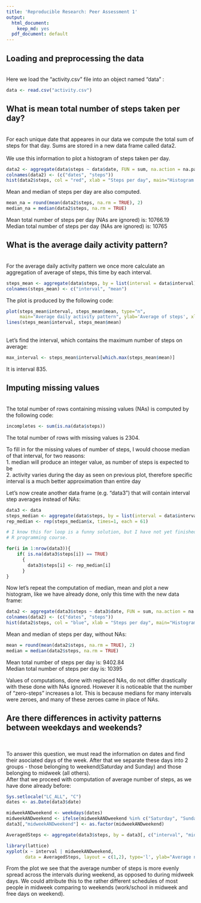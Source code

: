 ```yaml
---
title: 'Reproducible Research: Peer Assessment 1'
output:
  html_document:
    keep_md: yes
  pdf_document: default
---  
```




        



## Loading and preprocessing the data  
<br>
Here we load the "activity.csv" file into an object named "data" :
<br>
```r
data <- read.csv("activity.csv")
```

## What is mean total number of steps taken per day?  
<br>
For each unique date that appeares in our data we compute the total sum of steps for that day. Sums are stored in a new data frame called data2.  
<br>
We use this information to plot a histogram of steps taken per day.
  

```r
data2 <- aggregate(data$steps ~ data$date, FUN = sum, na.action = na.pass)
colnames(data2) <- (c("dates", "steps"))
hist(data2$steps, col = "red", xlab = "Steps per day", main="Histogram of steps", breaks = 20) 

```

Mean and median of steps per day are also computed. 

```r
mean_na = round(mean(data2$steps, na.rm = TRUE), 2)
median_na = median(data2$steps, na.rm = TRUE)

```


Mean total number of steps per day (NAs are ignored) is: 10766.19   
Median total number of steps per day (NAs are ignored) is: 10765 


## What is the average daily activity pattern?  
<br>
For the average daily activity pattern we once more calculate an aggregation of average of steps, this time by each interval.

```r
steps_mean <- aggregate(data$steps, by = list(interval = data$interval), FUN=mean, na.rm=TRUE)
colnames(steps_mean) <- c("interval", "mean")
```
The plot is produced by the following code:
```r
plot(steps_mean$interval, steps_mean$mean, type="n", 
     main="Average daily activity pattern", ylab='Average of steps', xlab="5 minute intervals")
lines(steps_mean$interval, steps_mean$mean)
```
<br>
Let's find the interval, which contains the maximum number of steps on average:
```r
max_interval <- steps_mean$interval[which.max(steps_mean$mean)]
```
It is interval 835.

## Imputing missing values
<br>
The total number of rows containing missing values (NAs) is computed by the following code:

```r
incompletes <- sum(is.na(data$steps))
```
The total number of rows with missing values is 2304. 
<p>
To fill in for the missing values of number of steps, I would choose median of that interval, for two reasons: <br>
1. median will produce an integer value, as number of steps is expected to be <br>
2. activity varies during the day as seen on previous plot, therefore specific interval is a much better approximation than entire day
<p>
Let's now create another data frame (e.g. "data3") that will contain interval step averages instead of NAs:

```r
data3 <- data
steps_median <- aggregate(data$steps, by = list(interval = data$interval), FUN=median, na.rm=TRUE)
rep_median <- rep(steps_median$x, times=1, each = 61)

# I know this for loop is a funny solution, but I have not yet finished
# R programming course.

for(i in 1:nrow(data3)){
    if( is.na(data3$steps[i]) == TRUE)
      {
        data3$steps[i] <- rep_median[i]
      }
}
```

Now let's repeat the computation of median, mean and plot a new histogram, like we have already done, only this time with the new data frame:

```r
data2 <- aggregate(data3$steps ~ data3$date, FUN = sum, na.action = na.pass)
colnames(data2) <- (c("dates", "steps"))
hist(data2$steps, col = "blue", xlab = "Steps per day", main="Histogram of steps", breaks = 20) 

```

Mean and median of steps per day, without NAs:

```r
mean = round(mean(data2$steps, na.rm = TRUE), 2)
median = median(data2$steps, na.rm = TRUE)

```

Mean total number of steps per day is: 9402.84  
Median total number of steps per day is: 10395 
<p>
Values of computations, done with replaced NAs, do not differ drastically with these done with NAs ignored. However it is noticeable that the number of "zero-steps" increases a lot. This is because medians for many intervals were zeroes, and many of these zeroes came in place of NAs.

## Are there differences in activity patterns between weekdays and weekends?
<br>

To answer this question, we must read the information on dates and find their asociated days of the week. After that we separate these days into 2 groups - those belonging to weekend(Saturday and Sunday) and those belonging to midweek (all others). <br>
After that we proceed with computation of average number of steps, as we have done already before:

```r
Sys.setlocale("LC_ALL", "C")
dates <- as.Date(data3$date)

midweekANDweekend <- weekdays(dates)
midweekANDweekend <- ifelse(midweekANDweekend %in% c("Saturday", "Sunday"), "weekend", "midweek")
data3[,"midweekANDweekend"] <- as.factor(midweekANDweekend)

AveragedSteps <- aggregate(data3$steps, by = data3[, c("interval", "midweekANDweekend")],  mean)

library(lattice)
xyplot(x ~ interval | midweekANDweekend, 
       data = AveragedSteps, layout = c(1,2), type='l', ylab="Average number of steps", xlab="Interval")

```
<p>
From the plot we see that the average number of steps is more evenly spread across the intervals during weekend, as opposed to during midweek days. We could attribute this to the rather different schedules of most people in midweek comparing to weekends (work/school in midweek and free days on weekend).